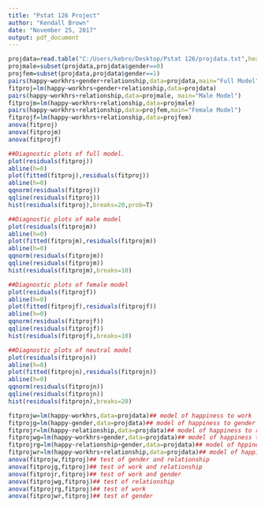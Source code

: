 ---
title: "Pstat 126 Project"
author: "Kendall Brown"
date: "November 25, 2017"
output: pdf_document
---
```{r}
projdata=read.table("C:/Users/kebro/Desktop/Pstat 126/projdata.txt",header = T)
projmale=subset(projdata,projdata$gender==0)
projfem=subset(projdata,projdata$gender==1)
pairs(happy~workhrs+gender+relationship,data=projdata,main="Full Model")
fitproj=lm(happy~workhrs+gender+relationship,data=projdata)
pairs(happy~workhrs+relationship,data=projmale, main="Male Model")
fitprojm=lm(happy~workhrs+relationship,data=projmale)
pairs(happy~workhrs+relationship,data=projfem,main="Female Model")
fitprojf=lm(happy~workhrs+relationship,data=projfem)
anova(fitproj)
anova(fitprojm)
anova(fitprojf)
```
```{r}
##Diagnostic plots of full model.
plot(residuals(fitproj))
abline(h=0)
plot(fitted(fitproj),residuals(fitproj))
abline(h=0)
qqnorm(residuals(fitproj))
qqline(residuals(fitproj))
hist(residuals(fitproj),breaks=20,prob=T)
```

```{R}
##Diagnostic plots of male model
plot(residuals(fitprojm))
abline(h=0)
plot(fitted(fitprojm),residuals(fitprojm))
abline(h=0)
qqnorm(residuals(fitprojm))
qqline(residuals(fitprojm))
hist(residuals(fitprojm),breaks=10)
```

```{R}
##Diagnostic plots of female model
plot(residuals(fitprojf))
abline(h=0)
plot(fitted(fitprojf),residuals(fitprojf))
abline(h=0)
qqnorm(residuals(fitprojf))
qqline(residuals(fitprojf))
hist(residuals(fitprojf),breaks=10)
```

```{R}
##Diagnostic plots of neutral model
plot(residuals(fitprojn))
abline(h=0)
plot(fitted(fitprojn),residuals(fitprojn))
abline(h=0)
qqnorm(residuals(fitprojn))
qqline(residuals(fitprojn))
hist(residuals(fitprojn),breaks=20)
```


```{r}
fitprojw=lm(happy~workhrs,data=projdata)## model of happiness to work
fitprojg=lm(happy~gender,data=projdata)## model of happiness to gender
fitprojr=lm(happy~relationship,data=projdata)## model of happiness to relationship
fitprojwg=lm(happy~workhrs+gender,data=projdata)## model of happiness to work and gender
fitprojrg=lm(happy~relationship+gender,data=projdata)## model of hppiness to relationship and gender
fitprojwr=lm(happy~workhrs+relationship,data=projdata)## model of happiness to work and relatioship
anova(fitprojw,fitproj)## test of gender and relationship
anova(fitprojg,fitproj)## test of work and relationship
anova(fitprojr,fitproj)## test of work and gender
anova(fitprojwg,fitproj)## test of relationship
anova(fitprojrg,fitproj)## test of work
anova(fitprojwr,fitproj)## test of gender
```

